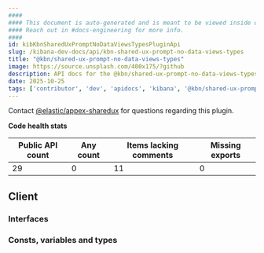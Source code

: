 ```yaml
---
####
#### This document is auto-generated and is meant to be viewed inside our experimental, new docs system.
#### Reach out in #docs-engineering for more info.
####
id: kibKbnSharedUxPromptNoDataViewsTypesPluginApi
slug: /kibana-dev-docs/api/kbn-shared-ux-prompt-no-data-views-types
title: "@kbn/shared-ux-prompt-no-data-views-types"
image: https://source.unsplash.com/400x175/?github
description: API docs for the @kbn/shared-ux-prompt-no-data-views-types plugin
date: 2025-10-25
tags: ['contributor', 'dev', 'apidocs', 'kibana', '@kbn/shared-ux-prompt-no-data-views-types']
---
```




Contact [@elastic/appex-sharedux](https://github.com/orgs/elastic/teams/appex-sharedux) for questions regarding this plugin.

**Code health stats**

| Public API count  | Any count | Items lacking comments | Missing exports |
|-------------------|-----------|------------------------|-----------------|
| 29 | 0 | 11 | 0 |

## Client

### Interfaces
<DocDefinitionList data={kbnSharedUxPromptNoDataViewsTypesObj.client.interfaces}/>

### Consts, variables and types
<DocDefinitionList data={kbnSharedUxPromptNoDataViewsTypesObj.client.misc}/>

